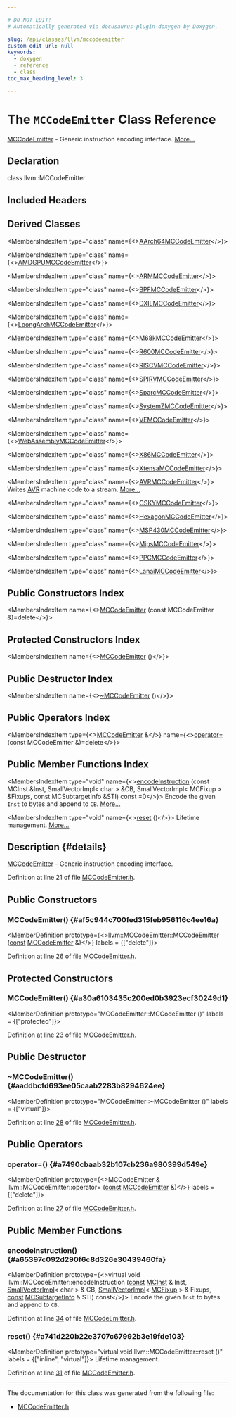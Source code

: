 ```yaml
---

# DO NOT EDIT!
# Automatically generated via docusaurus-plugin-doxygen by Doxygen.

slug: /api/classes/llvm/mccodeemitter
custom_edit_url: null
keywords:
  - doxygen
  - reference
  - class
toc_max_heading_level: 3

---
```





# The `MCCodeEmitter` Class Reference

<DoxygenPage pluginConfig={pluginConfig}>

<a href="/docs/api/classes/llvm/mccodeemitter">MCCodeEmitter</a> - Generic instruction encoding interface. <a href="#details">More...</a>

## Declaration

<CodeBlock>class llvm::MCCodeEmitter</CodeBlock>

## Included Headers

<IncludesList>
<IncludesListItem
  filePath="llvm/MC/MCCodeEmitter.h"
  permalink="/docs/api/files/include/include/llvm/include/llvm/mc/mccodeemitter-h"
  isLocal="true" />
</IncludesList>

## Derived Classes

<MembersIndex>

<MembersIndexItem
  type="class"
  name={<><a href="/docs/api/classes/anonymous-namespace-aarch64mccodeemitter-cpp-/aarch64mccodeemitter">AArch64MCCodeEmitter</a></>}>
</MembersIndexItem>

<MembersIndexItem
  type="class"
  name={<><a href="/docs/api/classes/anonymous-namespace-amdgpumccodeemitter-cpp-/amdgpumccodeemitter">AMDGPUMCCodeEmitter</a></>}>
</MembersIndexItem>

<MembersIndexItem
  type="class"
  name={<><a href="/docs/api/classes/anonymous-namespace-armmccodeemitter-cpp-/armmccodeemitter">ARMMCCodeEmitter</a></>}>
</MembersIndexItem>

<MembersIndexItem
  type="class"
  name={<><a href="/docs/api/classes/anonymous-namespace-bpfmccodeemitter-cpp-/bpfmccodeemitter">BPFMCCodeEmitter</a></>}>
</MembersIndexItem>

<MembersIndexItem
  type="class"
  name={<><a href="/docs/api/classes/anonymous-namespace-directxmctargetdesc-cpp-/dxilmccodeemitter">DXILMCCodeEmitter</a></>}>
</MembersIndexItem>

<MembersIndexItem
  type="class"
  name={<><a href="/docs/api/classes/anonymous-namespace-loongarchmccodeemitter-cpp-/loongarchmccodeemitter">LoongArchMCCodeEmitter</a></>}>
</MembersIndexItem>

<MembersIndexItem
  type="class"
  name={<><a href="/docs/api/classes/anonymous-namespace-m68kmccodeemitter-cpp-/m68kmccodeemitter">M68kMCCodeEmitter</a></>}>
</MembersIndexItem>

<MembersIndexItem
  type="class"
  name={<><a href="/docs/api/classes/anonymous-namespace-r600mccodeemitter-cpp-/r600mccodeemitter">R600MCCodeEmitter</a></>}>
</MembersIndexItem>

<MembersIndexItem
  type="class"
  name={<><a href="/docs/api/classes/anonymous-namespace-riscvmccodeemitter-cpp-/riscvmccodeemitter">RISCVMCCodeEmitter</a></>}>
</MembersIndexItem>

<MembersIndexItem
  type="class"
  name={<><a href="/docs/api/classes/anonymous-namespace-spirvmccodeemitter-cpp-/spirvmccodeemitter">SPIRVMCCodeEmitter</a></>}>
</MembersIndexItem>

<MembersIndexItem
  type="class"
  name={<><a href="/docs/api/classes/anonymous-namespace-sparcmccodeemitter-cpp-/sparcmccodeemitter">SparcMCCodeEmitter</a></>}>
</MembersIndexItem>

<MembersIndexItem
  type="class"
  name={<><a href="/docs/api/classes/anonymous-namespace-systemzmccodeemitter-cpp-/systemzmccodeemitter">SystemZMCCodeEmitter</a></>}>
</MembersIndexItem>

<MembersIndexItem
  type="class"
  name={<><a href="/docs/api/classes/anonymous-namespace-vemccodeemitter-cpp-/vemccodeemitter">VEMCCodeEmitter</a></>}>
</MembersIndexItem>

<MembersIndexItem
  type="class"
  name={<><a href="/docs/api/classes/anonymous-namespace-webassemblymccodeemitter-cpp-/webassemblymccodeemitter">WebAssemblyMCCodeEmitter</a></>}>
</MembersIndexItem>

<MembersIndexItem
  type="class"
  name={<><a href="/docs/api/classes/anonymous-namespace-x86mccodeemitter-cpp-/x86mccodeemitter">X86MCCodeEmitter</a></>}>
</MembersIndexItem>

<MembersIndexItem
  type="class"
  name={<><a href="/docs/api/classes/anonymous-namespace-xtensamccodeemitter-cpp-/xtensamccodeemitter">XtensaMCCodeEmitter</a></>}>
</MembersIndexItem>

<MembersIndexItem
  type="class"
  name={<><a href="/docs/api/classes/llvm/avrmccodeemitter">AVRMCCodeEmitter</a></>}>
Writes <a href="/docs/api/namespaces/llvm/avr">AVR</a> machine code to a stream. <a href="/docs/api/classes/llvm/avrmccodeemitter/#details">More...</a>
</MembersIndexItem>

<MembersIndexItem
  type="class"
  name={<><a href="/docs/api/classes/llvm/cskymccodeemitter">CSKYMCCodeEmitter</a></>}>
</MembersIndexItem>

<MembersIndexItem
  type="class"
  name={<><a href="/docs/api/classes/llvm/hexagonmccodeemitter">HexagonMCCodeEmitter</a></>}>
</MembersIndexItem>

<MembersIndexItem
  type="class"
  name={<><a href="/docs/api/classes/llvm/msp430mccodeemitter">MSP430MCCodeEmitter</a></>}>
</MembersIndexItem>

<MembersIndexItem
  type="class"
  name={<><a href="/docs/api/classes/llvm/mipsmccodeemitter">MipsMCCodeEmitter</a></>}>
</MembersIndexItem>

<MembersIndexItem
  type="class"
  name={<><a href="/docs/api/classes/llvm/ppcmccodeemitter">PPCMCCodeEmitter</a></>}>
</MembersIndexItem>

<MembersIndexItem
  type="class"
  name={<><a href="/docs/api/classes/llvm/anonymous-namespace-lanaimccodeemitter-cpp-/lanaimccodeemitter">LanaiMCCodeEmitter</a></>}>
</MembersIndexItem>

</MembersIndex>

## Public Constructors Index

<MembersIndex>

<MembersIndexItem
  name={<><a href="#af5c944c700fed315feb956116c4ee16a">MCCodeEmitter</a> (const MCCodeEmitter &amp;)=delete</>}>
</MembersIndexItem>

</MembersIndex>

## Protected Constructors Index

<MembersIndex>

<MembersIndexItem
  name={<><a href="#a30a6103435c200ed0b3923ecf30249d1">MCCodeEmitter</a> ()</>}>
</MembersIndexItem>

</MembersIndex>

## Public Destructor Index

<MembersIndex>

<MembersIndexItem
  name={<><a href="#aaddbcfd693ee05caab2283b8294624ee">~MCCodeEmitter</a> ()</>}>
</MembersIndexItem>

</MembersIndex>

## Public Operators Index

<MembersIndex>

<MembersIndexItem
  type={<><a href="/docs/api/classes/llvm/mccodeemitter">MCCodeEmitter</a> &amp;</>}
  name={<><a href="#a7490cbaab32b107cb236a980399d549e">operator=</a> (const MCCodeEmitter &amp;)=delete</>}>
</MembersIndexItem>

</MembersIndex>

## Public Member Functions Index

<MembersIndex>

<MembersIndexItem
  type="void"
  name={<><a href="#a65397c092d290f6c8d326e30439460fa">encodeInstruction</a> (const MCInst &amp;Inst, SmallVectorImpl&lt; char &gt; &amp;CB, SmallVectorImpl&lt; MCFixup &gt; &amp;Fixups, const MCSubtargetInfo &amp;STI) const =0</>}>
Encode the given <code>Inst</code> to bytes and append to <code>CB</code>. <a href="#a65397c092d290f6c8d326e30439460fa">More...</a>
</MembersIndexItem>

<MembersIndexItem
  type="void"
  name={<><a href="#a741d220b22e3707c67992b3e19fde103">reset</a> ()</>}>
Lifetime management. <a href="#a741d220b22e3707c67992b3e19fde103">More...</a>
</MembersIndexItem>

</MembersIndex>

## Description {#details}

<a href="/docs/api/classes/llvm/mccodeemitter">MCCodeEmitter</a> - Generic instruction encoding interface.

Definition at line 21 of file <a href="/docs/api/files/include/include/llvm/include/llvm/mc/mccodeemitter-h">MCCodeEmitter.h</a>.

<SectionDefinition>

## Public Constructors

### MCCodeEmitter() {#af5c944c700fed315feb956116c4ee16a}

<MemberDefinition
  prototype={<>llvm::MCCodeEmitter::MCCodeEmitter (<a href="/docs/api/files/lib/lib/target/lib/target/aarch64/aarch64promoteconstant-cpp/#a90f8350fecae261c25be85d38b451bff">const</a> <a href="/docs/api/classes/llvm/mccodeemitter">MCCodeEmitter</a> &amp;)</>}
  labels = {["delete"]}>

Definition at line <a href="/docs/api/files/include/include/llvm/include/llvm/mc/mccodeemitter-h/#l00026">26</a> of file <a href="/docs/api/files/include/include/llvm/include/llvm/mc/mccodeemitter-h">MCCodeEmitter.h</a>.
</MemberDefinition>

</SectionDefinition>

<SectionDefinition>

## Protected Constructors

### MCCodeEmitter() {#a30a6103435c200ed0b3923ecf30249d1}

<MemberDefinition
  prototype="MCCodeEmitter::MCCodeEmitter ()"
  labels = {["protected"]}>

Definition at line <a href="/docs/api/files/include/include/llvm/include/llvm/mc/mccodeemitter-h/#l00023">23</a> of file <a href="/docs/api/files/include/include/llvm/include/llvm/mc/mccodeemitter-h">MCCodeEmitter.h</a>.
</MemberDefinition>

</SectionDefinition>

<SectionDefinition>

## Public Destructor

### ~MCCodeEmitter() {#aaddbcfd693ee05caab2283b8294624ee}

<MemberDefinition
  prototype="MCCodeEmitter::~MCCodeEmitter ()"
  labels = {["virtual"]}>

Definition at line <a href="/docs/api/files/include/include/llvm/include/llvm/mc/mccodeemitter-h/#l00028">28</a> of file <a href="/docs/api/files/include/include/llvm/include/llvm/mc/mccodeemitter-h">MCCodeEmitter.h</a>.
</MemberDefinition>

</SectionDefinition>

<SectionDefinition>

## Public Operators

### operator=() {#a7490cbaab32b107cb236a980399d549e}

<MemberDefinition
  prototype={<>MCCodeEmitter &amp; llvm::MCCodeEmitter::operator= (<a href="/docs/api/files/lib/lib/target/lib/target/aarch64/aarch64promoteconstant-cpp/#a90f8350fecae261c25be85d38b451bff">const</a> <a href="/docs/api/classes/llvm/mccodeemitter">MCCodeEmitter</a> &amp;)</>}
  labels = {["delete"]}>

Definition at line <a href="/docs/api/files/include/include/llvm/include/llvm/mc/mccodeemitter-h/#l00027">27</a> of file <a href="/docs/api/files/include/include/llvm/include/llvm/mc/mccodeemitter-h">MCCodeEmitter.h</a>.
</MemberDefinition>

</SectionDefinition>

<SectionDefinition>

## Public Member Functions

### encodeInstruction() {#a65397c092d290f6c8d326e30439460fa}

<MemberDefinition
  prototype={<>virtual void llvm::MCCodeEmitter::encodeInstruction (<a href="/docs/api/files/lib/lib/target/lib/target/aarch64/aarch64promoteconstant-cpp/#a90f8350fecae261c25be85d38b451bff">const</a> <a href="/docs/api/classes/llvm/mcinst">MCInst</a> &amp; Inst, <a href="/docs/api/classes/llvm/smallvectorimpl">SmallVectorImpl</a>&lt; char &gt; &amp; CB, <a href="/docs/api/classes/llvm/smallvectorimpl">SmallVectorImpl</a>&lt; <a href="/docs/api/classes/llvm/mcfixup">MCFixup</a> &gt; &amp; Fixups, <a href="/docs/api/files/lib/lib/target/lib/target/aarch64/aarch64promoteconstant-cpp/#a90f8350fecae261c25be85d38b451bff">const</a> <a href="/docs/api/classes/llvm/mcsubtargetinfo">MCSubtargetInfo</a> &amp; STI) const</>}>
Encode the given <code>Inst</code> to bytes and append to <code>CB</code>.

Definition at line <a href="/docs/api/files/include/include/llvm/include/llvm/mc/mccodeemitter-h/#l00034">34</a> of file <a href="/docs/api/files/include/include/llvm/include/llvm/mc/mccodeemitter-h">MCCodeEmitter.h</a>.
</MemberDefinition>

### reset() {#a741d220b22e3707c67992b3e19fde103}

<MemberDefinition
  prototype="virtual void llvm::MCCodeEmitter::reset ()"
  labels = {["inline", "virtual"]}>
Lifetime management.

Definition at line <a href="/docs/api/files/include/include/llvm/include/llvm/mc/mccodeemitter-h/#l00031">31</a> of file <a href="/docs/api/files/include/include/llvm/include/llvm/mc/mccodeemitter-h">MCCodeEmitter.h</a>.
</MemberDefinition>

</SectionDefinition>

<hr/>

The documentation for this class was generated from the following file:

<ul>
<li><a href="/docs/api/files/include/include/llvm/include/llvm/mc/mccodeemitter-h">MCCodeEmitter.h</a></li>
</ul>

</DoxygenPage>
